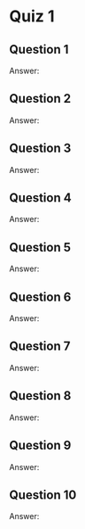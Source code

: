 # Quiz 1

## Question 1

Answer:


## Question 2

Answer:


## Question 3

Answer:


## Question 4

Answer:


## Question 5

Answer:


## Question 6

Answer:


## Question 7

Answer:


## Question 8

Answer:


## Question 9

Answer:


## Question 10

Answer:


